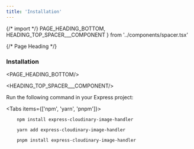 ```yaml
---
title: 'Installation'
---
```


{/* import */}
    PAGE_HEADING_BOTTOM,
    HEADING_TOP_SPACER___COMPONENT
} from '../components/spacer.tsx'



{/* Page Heading */}
### Installation
<PAGE_HEADING_BOTTOM/>

<HEADING_TOP_SPACER___COMPONENT/>


Run the following command in your Express project:

<Tabs items={['npm', 'yarn', 'pnpm']}>


  <Tab>

   ```shell copy
       npm install express-cloudinary-image-handler
   ```
  </Tab>



  <Tab>

   ```shell copy
       yarn add express-cloudinary-image-handler
   ```

  </Tab>



  <Tab>

   ```shell copy
       pnpm install express-cloudinary-image-handler
   ```

  </Tab>

</Tabs>